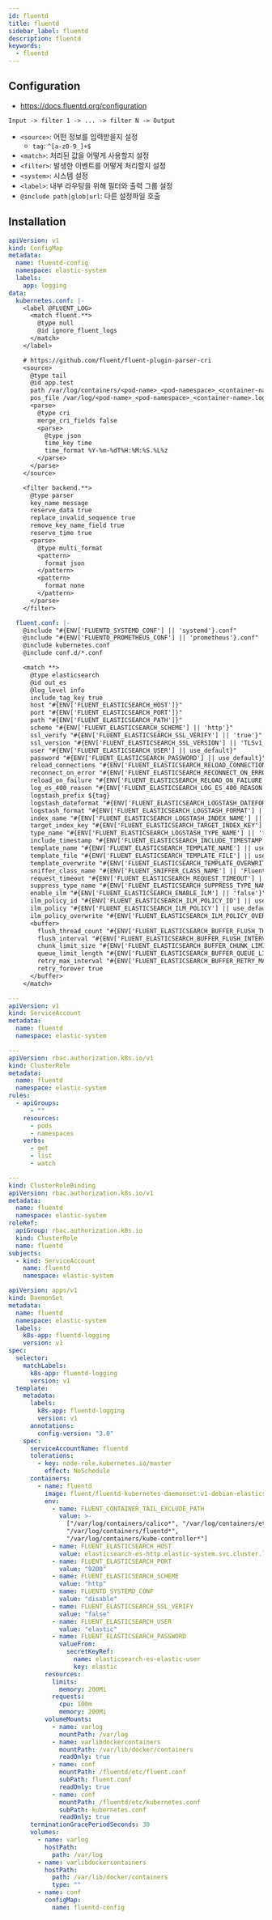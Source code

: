 ```yaml
---
id: fluentd
title: fluentd
sidebar_label: fluentd
description: fluentd
keywords:
  - fluentd
---
```


## Configuration

- https://docs.fluentd.org/configuration

```shell
Input -> filter 1 -> ... -> filter N -> Output
```

- `<source>`: 어떤 정보를 입력받을지 설정
  - `tag`: `^[a-z0-9_]+$`
- `<match>`: 처리된 값을 어떻게 사용할지 설정
- `<filter>`: 발생한 이벤트를 어떻게 처리할지 설정
- `<system>`: 시스템 설정
- `<label>`: 내부 라우팅을 위해 필터와 출력 그룹 설정
- `@include path|glob|url`: 다른 설정파일 호출

## Installation

```yaml title="monitoring/eck/fluentd/fluentd-config.yaml"
apiVersion: v1
kind: ConfigMap
metadata:
  name: fluentd-config
  namespace: elastic-system
  labels:
    app: logging
data:
  kubernetes.conf: |-
    <label @FLUENT_LOG>
      <match fluent.**>
        @type null
        @id ignore_fluent_logs
      </match>
    </label>

    # https://github.com/fluent/fluent-plugin-parser-cri
    <source>
      @type tail
      @id app.test
      path /var/log/containers/<pod-name>_<pod-namespace>_<container-name>.log
      pos_file /var/log/<pod-name>_<pod-namespace>_<container-name>.log.pos
      <parse>
        @type cri
        merge_cri_fields false
        <parse>
          @type json
          time_key time
          time_format %Y-%m-%dT%H:%M:%S.%L%z
        </parse>
      </parse>
    </source>

    <filter backend.**>
      @type parser
      key_name message
      reserve_data true
      replace_invalid_sequence true
      remove_key_name_field true
      reserve_time true
      <parse>
        @type multi_format
        <pattern>
          format json
        </pattern>
        <pattern>
          format none
        </pattern>
      </parse>
    </filter>

  fluent.conf: |-
    @include "#{ENV['FLUENTD_SYSTEMD_CONF'] || 'systemd'}.conf"
    @include "#{ENV['FLUENTD_PROMETHEUS_CONF'] || 'prometheus'}.conf"
    @include kubernetes.conf
    @include conf.d/*.conf

    <match **>
      @type elasticsearch
      @id out_es
      @log_level info
      include_tag_key true
      host "#{ENV['FLUENT_ELASTICSEARCH_HOST']}"
      port "#{ENV['FLUENT_ELASTICSEARCH_PORT']}"
      path "#{ENV['FLUENT_ELASTICSEARCH_PATH']}"
      scheme "#{ENV['FLUENT_ELASTICSEARCH_SCHEME'] || 'http'}"
      ssl_verify "#{ENV['FLUENT_ELASTICSEARCH_SSL_VERIFY'] || 'true'}"
      ssl_version "#{ENV['FLUENT_ELASTICSEARCH_SSL_VERSION'] || 'TLSv1_2'}"
      user "#{ENV['FLUENT_ELASTICSEARCH_USER'] || use_default}"
      password "#{ENV['FLUENT_ELASTICSEARCH_PASSWORD'] || use_default}"
      reload_connections "#{ENV['FLUENT_ELASTICSEARCH_RELOAD_CONNECTIONS'] || 'false'}"
      reconnect_on_error "#{ENV['FLUENT_ELASTICSEARCH_RECONNECT_ON_ERROR'] || 'true'}"
      reload_on_failure "#{ENV['FLUENT_ELASTICSEARCH_RELOAD_ON_FAILURE'] || 'true'}"
      log_es_400_reason "#{ENV['FLUENT_ELASTICSEARCH_LOG_ES_400_REASON'] || 'false'}"
      logstash_prefix ${tag}
      logstash_dateformat "#{ENV['FLUENT_ELASTICSEARCH_LOGSTASH_DATEFORMAT'] || '%Y.%m'}"
      logstash_format "#{ENV['FLUENT_ELASTICSEARCH_LOGSTASH_FORMAT'] || 'true'}"
      index_name "#{ENV['FLUENT_ELASTICSEARCH_LOGSTASH_INDEX_NAME'] || 'logstash'}"
      target_index_key "#{ENV['FLUENT_ELASTICSEARCH_TARGET_INDEX_KEY'] || use_nil}"
      type_name "#{ENV['FLUENT_ELASTICSEARCH_LOGSTASH_TYPE_NAME'] || 'fluentd'}"
      include_timestamp "#{ENV['FLUENT_ELASTICSEARCH_INCLUDE_TIMESTAMP'] || 'false'}"
      template_name "#{ENV['FLUENT_ELASTICSEARCH_TEMPLATE_NAME'] || use_nil}"
      template_file "#{ENV['FLUENT_ELASTICSEARCH_TEMPLATE_FILE'] || use_nil}"
      template_overwrite "#{ENV['FLUENT_ELASTICSEARCH_TEMPLATE_OVERWRITE'] || use_default}"
      sniffer_class_name "#{ENV['FLUENT_SNIFFER_CLASS_NAME'] || 'Fluent::Plugin::ElasticsearchSimpleSniffer'}"
      request_timeout "#{ENV['FLUENT_ELASTICSEARCH_REQUEST_TIMEOUT'] || '5s'}"
      suppress_type_name "#{ENV['FLUENT_ELASTICSEARCH_SUPPRESS_TYPE_NAME'] || 'true'}"
      enable_ilm "#{ENV['FLUENT_ELASTICSEARCH_ENABLE_ILM'] || 'false'}"
      ilm_policy_id "#{ENV['FLUENT_ELASTICSEARCH_ILM_POLICY_ID'] || use_default}"
      ilm_policy "#{ENV['FLUENT_ELASTICSEARCH_ILM_POLICY'] || use_default}"
      ilm_policy_overwrite "#{ENV['FLUENT_ELASTICSEARCH_ILM_POLICY_OVERWRITE'] || 'false'}"
      <buffer>
        flush_thread_count "#{ENV['FLUENT_ELASTICSEARCH_BUFFER_FLUSH_THREAD_COUNT'] || '8'}"
        flush_interval "#{ENV['FLUENT_ELASTICSEARCH_BUFFER_FLUSH_INTERVAL'] || '5s'}"
        chunk_limit_size "#{ENV['FLUENT_ELASTICSEARCH_BUFFER_CHUNK_LIMIT_SIZE'] || '2M'}"
        queue_limit_length "#{ENV['FLUENT_ELASTICSEARCH_BUFFER_QUEUE_LIMIT_LENGTH'] || '32'}"
        retry_max_interval "#{ENV['FLUENT_ELASTICSEARCH_BUFFER_RETRY_MAX_INTERVAL'] || '30'}"
        retry_forever true
      </buffer>
    </match>
```

```yaml title="monitoring/eck/fluentd/fluentd-sa.yaml"
---
apiVersion: v1
kind: ServiceAccount
metadata:
  name: fluentd
  namespace: elastic-system

---
apiVersion: rbac.authorization.k8s.io/v1
kind: ClusterRole
metadata:
  name: fluentd
  namespace: elastic-system
rules:
  - apiGroups:
      - ""
    resources:
      - pods
      - namespaces
    verbs:
      - get
      - list
      - watch

---
kind: ClusterRoleBinding
apiVersion: rbac.authorization.k8s.io/v1
metadata:
  name: fluentd
  namespace: elastic-system
roleRef:
  apiGroup: rbac.authorization.k8s.io
  kind: ClusterRole
  name: fluentd
subjects:
  - kind: ServiceAccount
    name: fluentd
    namespace: elastic-system
```

```yaml title="monitoring/eck/fluentd/fluentd.yaml"
apiVersion: apps/v1
kind: DaemonSet
metadata:
  name: fluentd
  namespace: elastic-system
  labels:
    k8s-app: fluentd-logging
    version: v1
spec:
  selector:
    matchLabels:
      k8s-app: fluentd-logging
      version: v1
  template:
    metadata:
      labels:
        k8s-app: fluentd-logging
        version: v1
      annotations:
        config-version: "3.0"
    spec:
      serviceAccountName: fluentd
      tolerations:
        - key: node-role.kubernetes.io/master
          effect: NoSchedule
      containers:
        - name: fluentd
          image: fluent/fluentd-kubernetes-daemonset:v1-debian-elasticsearch
          env:
            - name: FLUENT_CONTAINER_TAIL_EXCLUDE_PATH
              value: >-
                ["/var/log/containers/calico*", "/var/log/containers/etcd*",
                "/var/log/containers/fluentd*",
                "/var/log/containers/kube-controller*"]
            - name: FLUENT_ELASTICSEARCH_HOST
              value: elasticsearch-es-http.elastic-system.svc.cluster.local
            - name: FLUENT_ELASTICSEARCH_PORT
              value: "9200"
            - name: FLUENT_ELASTICSEARCH_SCHEME
              value: "http"
            - name: FLUENTD_SYSTEMD_CONF
              value: "disable"
            - name: FLUENT_ELASTICSEARCH_SSL_VERIFY
              value: "false"
            - name: FLUENT_ELASTICSEARCH_USER
              value: "elastic"
            - name: FLUENT_ELASTICSEARCH_PASSWORD
              valueFrom:
                secretKeyRef:
                  name: elasticsearch-es-elastic-user
                  key: elastic
          resources:
            limits:
              memory: 200Mi
            requests:
              cpu: 100m
              memory: 200Mi
          volumeMounts:
            - name: varlog
              mountPath: /var/log
            - name: varlibdockercontainers
              mountPath: /var/lib/docker/containers
              readOnly: true
            - name: conf
              mountPath: /fluentd/etc/fluent.conf
              subPath: fluent.conf
              readOnly: true
            - name: conf
              mountPath: /fluentd/etc/kubernetes.conf
              subPath: kubernetes.conf
              readOnly: true
      terminationGracePeriodSeconds: 30
      volumes:
        - name: varlog
          hostPath:
            path: /var/log
        - name: varlibdockercontainers
          hostPath:
            path: /var/lib/docker/containers
            type: ""
        - name: conf
          configMap:
            name: fluentd-config
```
